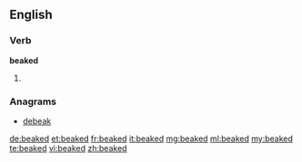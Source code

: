 ==English==

===Verb===
'''beaked'''

# {{past of|[[beak]]}}

===Anagrams===
* [[debeak#English|debeak]]

[[de:beaked]]
[[et:beaked]]
[[fr:beaked]]
[[it:beaked]]
[[mg:beaked]]
[[ml:beaked]]
[[my:beaked]]
[[te:beaked]]
[[vi:beaked]]
[[zh:beaked]]
